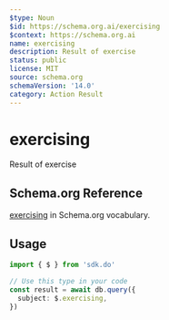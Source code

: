 ```yaml
---
$type: Noun
$id: https://schema.org.ai/exercising
$context: https://schema.org.ai
name: exercising
description: Result of exercise
status: public
license: MIT
source: schema.org
schemaVersion: '14.0'
category: Action Result
---
```


# exercising

Result of exercise

## Schema.org Reference

[exercising](https://schema.org/ExerciseAction) in Schema.org vocabulary.

## Usage

```typescript
import { $ } from 'sdk.do'

// Use this type in your code
const result = await db.query({
  subject: $.exercising,
})
```
